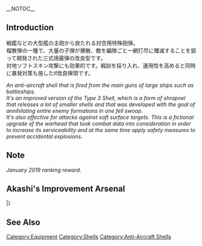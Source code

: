 __NOTOC__
{{EquipmentInfo|317}}

==Introduction==
戦艦などの大型艦の主砲から放たれる対空用特殊砲弾。<br>榴散弾の一種で、大量の子弾が爆散、敵を編隊ごと一網打尽に殲滅することを狙って開発された三式焼霰弾の改良型です。<br>対地ソフトスキン攻撃にも効果的です。戦訓を採り入れ、運用性を高めると同時に暴発対策も施したif改良弾頭です。

''An anti-aircraft shell that is fired from the main guns of large ships such as battleships.<br> It's an improved version of the Type 3 Shell, which is a form of shrapnel that releases a lot of smaller shells and that was developed with the goal of annihilating entire enemy formations in one fell swoop.<br>It's also effective for attacks against soft surface targets. This is a fictional upgrade of the warhead that took combat data into consideration in order to increase its serviceability and at the same time apply safety measures to prevent accidental explosions.''

==Note==
''January 2019 ranking reward.''

==Akashi's Improvement Arsenal==
{{AkashiWorkshop}}
{{AkashiWorkshopLine
|Name={{PAGENAME}}
|ItemType=GreenAmmo
|Fuel=80
|Ammo=200
|Steel=220
|Baux=240
|Mats0-5=8/9
|Mats6-9=10/14
|Mats10=-/-
|Screws0-5=6/6
|Screws6-9=7/8
|Screws10=-/-
|EquipConsume0-5=1x{{GreenAmmo|Type 3 Shell}}
|EquipConsume6-9=2x{{GreenAmmo|Type 3 Shell}}
|EquipConsume10=-
|Sun=&nbsp;<br>&nbsp;<br>Hi
|Mon=&nbsp;<br>&nbsp;<br>Hi
<!--- |Tue --->
|Wed=Mu<br>Ko<br>&nbsp; 
|Thu=Mu<br>&nbsp;<br>&nbsp;
<!--- |Fri= --->
|Sat=&nbsp;<br>Ko<br>&nbsp;
|2ndShip=[[Mutsu]]<br>[[Kongou Kai Ni]]<br>[[Hiei Kai Ni C]]
|Notes=Uses 1x [[Type 3 Shell]] for improvement up to ★+6 <br> Uses 2x [[Type 3 Shell]] for improvement past ★+6 <br> Kongou Kai Ni C can't perform upgrade
}}
|}
==See Also==
{{Equipmentlist}}
[[Category:Equipment]]
[[Category:Shells]]
[[Category:Anti-Aircraft Shells]]